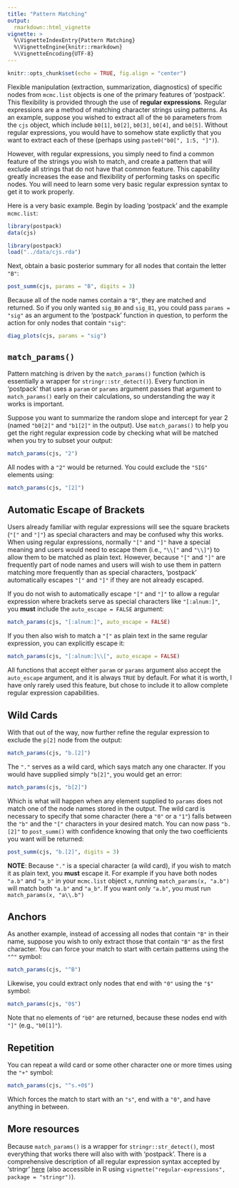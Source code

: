 ---
title: "Pattern Matching"
output: 
  rmarkdown::html_vignette
vignette: >
  %\VignetteIndexEntry{Pattern Matching}
  %\VignetteEngine{knitr::rmarkdown}
  %\VignetteEncoding{UTF-8}
---

```{r setup, include = FALSE}
knitr::opts_chunk$set(echo = TRUE, fig.align = "center")
```

Flexible manipulation (extraction, summarization, diagnostics) of specific nodes from `mcmc.list` objects is one of the primary features of 'postpack'.
This flexibility is provided through the use of **regular expressions**.
Regular expressions are a method of matching character strings using patterns.
As an example, suppose you wished to extract all of the `b0` parameters from the `cjs` object, which include `b0[1]`, `b0[2]`, `b0[3]`, `b0[4]`, and `b0[5]`.
Without regular expressions, you would have to somehow state explictly that you want to extract each of these (perhaps using `paste0("b0[", 1:5, "]")`).

However, with regular expressions, you simply need to find a common feature of the strings you wish to match, and create a pattern that will exclude all strings that do not have that common feature.
This capability greatly increases the ease and flexibility of performing tasks on specific nodes.
You will need to learn some very basic regular expression syntax to get it to work properly.

Here is a very basic example. 
Begin by loading 'postpack' and the example `mcmc.list`:

```{r, eval = FALSE}
library(postpack)
data(cjs)
```

```{r, echo = FALSE}
library(postpack)
load("../data/cjs.rda")
```

Next, obtain a basic posterior summary for all nodes that contain the letter `"B"`:

```{r}
post_summ(cjs, params = "B", digits = 3)
```

Because all of the node names contain a `"B"`, they are matched and returned. So if you only wanted `sig_B0` and `sig_B1`, you could pass `params = "sig"` as an argument to the 'postpack' function in question, to perform the action for only nodes that contain `"sig"`:

```{r, fig.width = 4, fig.height = 4}
diag_plots(cjs, params = "sig")
```

## `match_params()`

Pattern matching is driven by the `match_params()` function (which is essentially a wrapper for `stringr::str_detect()`).
Every function in 'postpack' that uses a `param` or `params` argument passes that argument to `match_params()` early on their calculations, so understanding the way it works is important. 

Suppose you want to summarize the random slope and intercept for year 2 (named `"b0[2]"` and `"b1[2]"` in the output).
Use `match_params()` to help you get the right regular expression code by checking what will be matched when you try to subset your output:

```{r}
match_params(cjs, "2")
```

All nodes with a `"2"` would be returned. You could exclude the `"SIG"` elements using:

```{r}
match_params(cjs, "[2]")
```

## Automatic Escape of Brackets

Users already familiar with regular expressions will see the square brackets (`"["` and `"]"`) as special characters and may be confused why this works.
When using regular expressions, normally `"["` and `"]"` have a special meaning and users would need to escape them (i.e., `"\\["` and `"\\]"`) to allow them to be matched as plain text. 
However, because `"["` and `"]"` are frequently part of node names and users will wish to use them in pattern matching more frequently than as special characters, 'postpack' automatically escapes `"["` and `"]"` if they are not already escaped.

If you do not wish to automatically escape `"["` and `"]"` to allow a regular expression where brackets serve as special characters like `"[:alnum:]"`, you **must** include the `auto_escape = FALSE` argument:

```{r}
match_params(cjs, "[:alnum:]", auto_escape = FALSE)
```

If you then also wish to match a `"["` as plain text in the same regular expression, you can explicitly escape it:

```{r}
match_params(cjs, "[:alnum:]\\[", auto_escape = FALSE)
```

All functions that accept either `param` or `params` argument also accept the `auto_escape` argument, and it is always `TRUE` by default. For what it is worth, I have only rarely used this feature, but chose to include it to allow complete regular expression capabilities.

## Wild Cards

With that out of the way, now further refine the regular expression to exclude the `p[2]` node from the output:

```{r}
match_params(cjs, "b.[2]")
```

The `"."` serves as a wild card, which says match any one character. If you would have supplied simply `"b[2]"`, you would get an error:

```{r, echo = FALSE, error = TRUE, purl = FALSE}
match_params(cjs, "b[2]")
```

Which is what will happen when any element supplied to `params` does not match one of the node names stored in the output. The wild card is necessary to specify that some character (here a `"0"` or a `"1"`) falls between the `"b"` and the `"["` characters in your desired match. You can now pass `"b.[2]"` to `post_summ()` with confidence knowing that only the two coefficients you want will be returned:

```{r}
post_summ(cjs, "b.[2]", digits = 3)
```

**NOTE**: Because `"."` is a special character (a wild card), if you wish to match it as plain text, you **must** escape it.
For example if you have both nodes `"a.b"` and `"a_b"` in your `mcmc.list` object `x`, running `match_params(x, "a.b")` will match both `"a.b"` and `"a_b"`. If you want only `"a.b"`, you must run `match_params(x, "a\\.b")`

## Anchors

As another example, instead of accessing all nodes that contain `"B"` in their name, suppose you wish to only extract those that contain `"B"` as the first character. You can force your match to start with certain patterns using the `"^"` symbol:

```{r}
match_params(cjs, "^B")
```

Likewise, you could extract only nodes that end with `"0"` using the `"$"` symbol:

```{r}
match_params(cjs, "0$")
```

Note that no elements of `"b0"` are returned, because these nodes end with `"]"` (e.g., `"b0[1]"`).

## Repetition

You can repeat a wild card or some other character one or more times using the `"+"` symbol:

```{r}
match_params(cjs, "^s.+0$")
```

Which forces the match to start with an `"s"`, end with a `"0"`, and have anything in between.

## More resources

Because `match_params()` is a wrapper for `stringr::str_detect()`, most everything that works there will also with with 'postpack'.
There is a comprehensive description of all regular expression syntax accepted by 'stringr' [here](https://stringr.tidyverse.org/articles/regular-expressions.html) (also accessible in R using `vignette("regular-expressions", package = "stringr")`).
